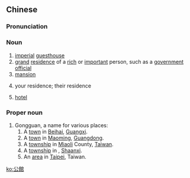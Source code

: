 {{also|公馆}}
==Chinese==
{{zh-forms|s=公馆}}

===Pronunciation===
{{zh-pron
|m=gōngguǎn
|c=gung1 gun2
|h=pfs=kûng-kón
|mn=kong-koán
|cat=n,pn
}}

===Noun===
{{zh-noun}}

# [[imperial]] [[guesthouse]]
# [[grand]] [[residence]] of a [[rich]] or [[important]] person, such as a [[government]] [[official]]
# [[mansion]]
# {{lb|zh|honorific}} your residence; their residence
# [[hotel]]

===Proper noun===
{{zh-proper}}

# Gongguan, a name for various places:
## A [[w:zh:公館鎮 (合浦縣)|town]] in [[Beihai]], [[Guangxi]].
## A [[w:zh:公館鎮 (茂名市)|town]] in [[Maoming]], [[Guangdong]].
## A [[w:Gongguan, Miaoli|township]] in [[Miaoli]] County, [[Taiwan]].
## A [[w:zh:公館鄉 (旬陽縣)|township]] in {{w|Ankang}}, [[Shaanxi]].
## An [[w:Gongguan|area]] in [[Taipei]], Taiwan.

{{zh-cat|Towns}}

[[ko:公館]]